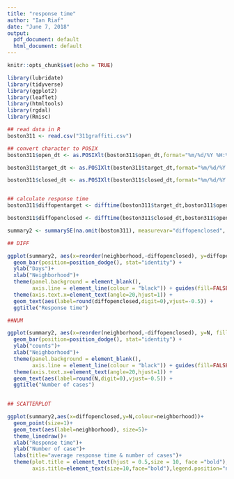 ```yaml
---
title: "response time"
author: "Ian Riaf"
date: "June 7, 2018"
output:
  pdf_document: default
  html_document: default
---
```


```r
knitr::opts_chunk$set(echo = TRUE)
```

```r
library(lubridate)
library(tidyverse)
library(ggplot2)
library(leaflet)
library(htmltools)
library(rgdal)
library(Rmisc)

## read data in R
boston311 <- read.csv("311graffiti.csv")

## convert character to POSIX
boston311$open_dt <- as.POSIXlt(boston311$open_dt,format="%m/%d/%Y %H:%M",tz=Sys.timezone())

boston311$target_dt <- as.POSIXlt(boston311$target_dt,format="%m/%d/%Y %H:%M",tz=Sys.timezone())

boston311$closed_dt <- as.POSIXlt(boston311$closed_dt,format="%m/%d/%Y %H:%M",tz=Sys.timezone())


## calculate response time 
boston311$diffopentarget <- difftime(boston311$target_dt,boston311$open_dt,units = "days")

boston311$diffopenclosed <- difftime(boston311$closed_dt,boston311$open_dt,units = "days")

summary2 <- summarySE(na.omit(boston311), measurevar="diffopenclosed", groupvars="neighborhood")

## DIFF

ggplot(summary2, aes(x=reorder(neighborhood,-diffopenclosed), y=diffopenclosed, fill=reorder(neighborhood,-diffopenclosed))) + 
  geom_bar(position=position_dodge(), stat="identity") +
  ylab("Days")+
  xlab("Neighborhood")+
  theme(panel.background = element_blank(),
        axis.line = element_line(colour = "black")) + guides(fill=FALSE)+
  theme(axis.text.x=element_text(angle=20,hjust=1)) +
  geom_text(aes(label=round(diffopenclosed,digit=0),vjust=-0.5)) +
  ggtitle("Response time")

##NUM

ggplot(summary2, aes(x=reorder(neighborhood,-diffopenclosed), y=N, fill=reorder(neighborhood,-diffopenclosed))) + 
  geom_bar(position=position_dodge(), stat="identity") +
  ylab("counts")+
  xlab("Neighborhood")+
  theme(panel.background = element_blank(),
        axis.line = element_line(colour = "black")) + guides(fill=FALSE)+
  theme(axis.text.x=element_text(angle=20,hjust=1)) +
  geom_text(aes(label=round(N,digit=0),vjust=-0.5)) +
  ggtitle("Number of cases")
  

## SCATTERPLOT

ggplot(summary2,aes(x=diffopenclosed,y=N,colour=neighborhood))+
  geom_point(size=1)+
  geom_text(aes(label=neighborhood), size=5)+
  theme_linedraw()+
  xlab("Response time")+
  ylab("Number of case")+
  labs(title="average response time & number of cases")+
  theme(plot.title = element_text(hjust = 0.5,size = 10, face ="bold"),
        axis.title=element_text(size=10,face="bold"),legend.position="none")
```
